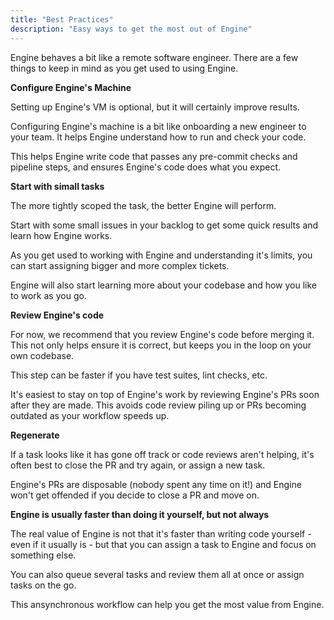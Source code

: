 ```yaml
---
title: "Best Practices"
description: "Easy ways to get the most out of Engine"
---
```


Engine behaves a bit like a remote software engineer. There are a few things to keep in mind as you get used to using Engine.

<Icon icon="washing-machine" />  **Configure Engine's Machine**

Setting up Engine's VM is optional, but it will certainly improve results.

Configuring Engine's machine is a bit like onboarding a new engineer to your team. It helps Engine understand how to run and check your code.

This helps Engine write code that passes any pre-commit checks and pipeline steps, and ensures Engine's code does what you expect.

<Icon icon="arrow-up-big-small" /> **Start with simall tasks**

The more tightly scoped the task, the better Engine will perform.

Start with some small issues in your backlog to get some quick results and learn how Engine works.

As you get used to working with Engine and understanding it's limits, you can start assigning bigger and more complex tickets.

Engine will also start learning more about your codebase and how you like to work as you go.

<Icon icon="face-monocle" /> **Review Engine's code**

For now, we recommend that you review Engine's code before merging it. This not only helps ensure it is correct, but keeps you in the loop on your own codebase.

This step can be faster if you have test suites, lint checks, etc.

It's easiest to stay on top of Engine's work by reviewing Engine's PRs soon after they are made. This avoids code review piling up or PRs becoming outdated as your workflow speeds up.

<Icon icon="recycle" /> **Regenerate**

If a task looks like it has gone off track or code reviews aren't helping, it's often best to close the PR and try again, or assign a new task.

Engine's PRs are disposable (nobody spent any time on it\!) and Engine won't get offended if you decide to close a PR and move on.

<Icon icon="timer" /> **Engine is usually faster than doing it yourself, but not always**

The real value of Engine is not that it's faster than writing code yourself - even if it usually is - but that you can assign a task to Engine and focus on something else.

You can also queue several tasks and review them all at once or assign tasks on the go.

This ansynchronous workflow can help you get the most value from Engine.